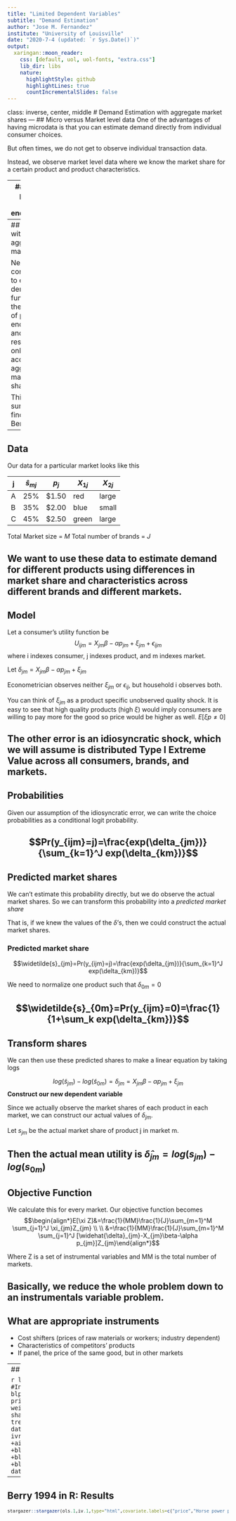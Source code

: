 ```yaml
---
title: "Limited Dependent Variables"
subtitle: "Demand Estimation"
author: "Jose M. Fernandez"
institute: "University of Louisville"
date: "2020-7-4 (updated: `r Sys.Date()`)"
output:
  xaringan::moon_reader:
    css: [default, uol, uol-fonts, "extra.css"]
    lib_dir: libs
    nature:
      highlightStyle: github
      highlightLines: true
      countIncrementalSlides: false
---
```

class: inverse, center, middle
# Demand Estimation with aggregate market shares
---
## Micro versus Market level data
One of the advantages of having microdata is that you can estimate demand directly from individual consumer choices.

But often times, we do not get to observe individual transaction data. 

Instead, we observe market level data where we know the market share for a certain product and product characteristics. 

---
## Another problem: price endogeneity?

Note: in deriving all these examples, an implicit assumption is that the distribution of the $\epsilon_{ij}$'s are independent of the prices. This is analogous to assuming that prices are exogenous.

Case study: Trajtenberg (1989) study of demand for CAT scanners. Disturbing finding: coefficient on price is positive, implying that people prefer more expensive machines!

Possible explanation: quality differentials across products not adequately controlled for. In differentiated product markets, where each product is valued on the basis of its characteristics, brands with highly-desired characteristics (higher quality) may command higher prices. If any of these characteristics are not observed, and hence not controlled for, we can have endogeneity problems. $E[p\epsilon] \ne 0$

---
## Estimation with aggregate market shares

Next we consider how to estimate demand functions in the presence of price endogeneity, and when the researcher only has access to aggregate market shares. 

This summarizes findings from Berry (1994).

---
## Data

Our data for a particular market looks like this

j | $\widehat{s}_{mj}$ | $p_j$ | $X_{1j}$ | $X_{2j}$
---|---------|-------|------|------
A | 25% | $1.50 | red | large
B | 35% | $2.00 | blue | small
C | 45% | $2.50 | green | large

Total Market size = $M$
Total number of brands = $J$

We want to use these data to estimate demand for different products using differences in market share and characteristics across different brands and different markets.
---
## Model

Let a consumer's utility function be $$U_{ijm}=X_{jm}\beta-\alpha p_{jm}+\xi_{jm}+\epsilon_{ijm}$$
where i indexes consumer, j indexes product, and m indexes market.

Let $\delta_{jm}=X_{jm}\beta-\alpha p_{jm}+\xi_{jm}$

Econometrician observes neither $\xi_{jm}$ or $\epsilon_{ij}$, but household i observes both.

You can think of $\xi_{jm}$ as a product specific unobserved quality shock. It is easy to see that high quality products (high $\xi$) would imply consumers are willing to pay more for the good so price would be higher as well. $E[\xi p \neq 0]$

The other error is an idiosyncratic shock, which we will assume is distributed Type I Extreme Value across all consumers, brands, and markets.
---
## Probabilities

Given our assumption of the idiosyncratic error, we can write the choice probabilities as a conditional logit probability.

$$Pr(y_{ijm}=j)=\frac{exp(\delta_{jm})}{\sum_{k=1}^J exp(\delta_{km})}$$
---
## Predicted market shares

We can't estimate this probability directly, but we do observe the actual market shares. So we can transform this probability into a _predicted market share_

That is, if we knew the values of the $\delta$'s, then we could construct the actual market shares. 

### Predicted market share

$$\widetilde{s}_{jm}=Pr(y_{ijm}=j)=\frac{exp(\delta_{jm})}{\sum_{k=1}^J exp(\delta_{km})}$$

We need to normalize one product such that $\delta_{0m}=0$

$$\widetilde{s}_{0m}=Pr(y_{ijm}=0)=\frac{1}{1+\sum_k exp(\delta_{km})}$$
---
## Transform shares

We can then use these predicted shares to make a linear equation by taking logs

$$log(\widetilde{s}_{jm})-log(\widetilde{s}_{0m})=\delta_{jm}=X_{jm}\beta-\alpha p_{jm}+\xi_{jm}$$
__Construct our new dependent variable__

Since we actually observe the market shares of each product in each market, we can construct our actual values of $\delta_{jm}$.

Let $s_{jm}$ be the actual market share of product j in market m.

Then the actual mean utility is  $\widehat{\delta}_{jm}=log({s}_{jm})-log({s}_{0m})$
---
## Objective Function

We calculate this for every market. Our objective function becomes 
$$\begin{align*}E[\xi Z]&=\frac{1}{MM}\frac{1}{J}\sum_{m=1}^M \sum_{j=1}^J \xi_{jm}Z_{jm} \\ \\ 
&=\frac{1}{MM}\frac{1}{J}\sum_{m=1}^M \sum_{j=1}^J [\widehat{\delta}_{jm}-X_{jm}\beta-\alpha p_{jm}]Z_{jm}\end{align*}$$

Where Z is a set of instrumental variables and MM is the total number of markets.

Basically, we reduce the whole problem down to an instrumentals variable problem.
---
## What are appropriate instruments

* Cost shifters (prices of raw materials or workers; industry dependent)
* Characteristics of competitors' products
* If panel, the price of the same good, but in other markets

---
## Berry 1994 in R: Data

```r
library(AER)
blpdata<-hdm::BLP$BLP #BLP Data
blpZ<-hdm::BLP$Z #Instrumental Variables
blpZ<-as.data.frame(blpZ)
blp.var.names=c("model name","model id","firm id","cdid",
                "log price","miles per gallon","miles per dollar",
                "horse power per weight","air conditioning",
                "size of the car","market share","outside option share",
                "log share j - log share 0","time trend")
ols.1<-lm(y~price+hpwt+space+mpg+air+mpd+factor(model.id), data=blpdata)
iv.1<-ivreg(y~price+hpwt+space+mpg+air+mpd+factor(model.id)|hpwt+space+mpg
            +air+mpd+factor(model.id)+blpZ$sum.other.1+blpZ$sum.other.hpwt
            +blpZ$sum.other.air+blpZ$sum.other.mpd
            +blpZ$sum.other.space+blpZ$sum.rival.1+blpZ$sum.rival.hpwt
            +blpZ$sum.rival.air+blpZ$sum.rival.mpd+blpZ$sum.rival.space, data=blpdata)
```
---
## Berry 1994 in R: Results 
<small>
```r
stargazer::stargazer(ols.1,iv.1,type="html",covariate.labels=c("price","Horse power per wgt","size of car","miles per gallon","air conditioning","miles per dollar"),omit = "model.id",dep.var.labels.include = FALSE, font.size = "small", single.row = TRUE, colnames = FALSE, style = "aer", model.numbers = FALSE, model.names = FALSE, column.labels = c("OLS","IV"), omit.stat = c("adj.rsq","ser"), star.char = c("a","b","c"))
```
</small>
